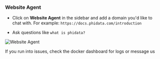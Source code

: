 ### Website Agent

- Click on **Website Agent** in the sidebar and add a domain you'd like to chat with. For example: `https://docs.phidata.com/introduction`

- Ask questions like `what is phidata?`

![Website Agent](/images/ai-app-website-assistant-local.png)

<Tip>
  If you run into issues, check the docker dashboard for logs or message us
</Tip>
